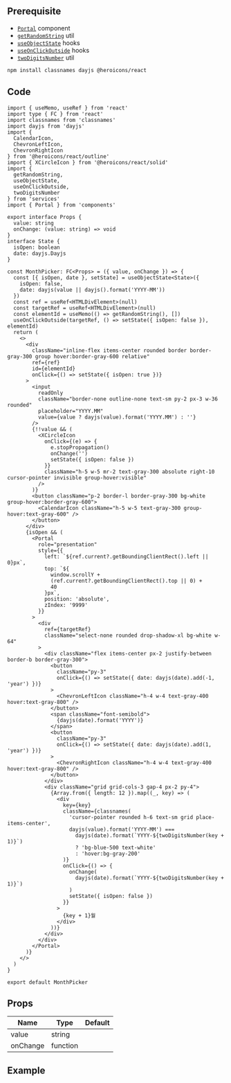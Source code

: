 
## Prerequisite

- [`Portal`](/docs/components/Portal) component
- [`getRandomString`](/docs/utils/getRandomString) util
- [`useObjectState`](/docs/hooks/useObjectState) hooks
- [`useOnClickOutside`](/docs/hooks/useOnClickOutside) hooks
- [`twoDigitsNumber`](/docs/utils/twoDigitsNumber) util

```bash npm2yarn
npm install classnames dayjs @heroicons/react
```

## Code

```tsx title="components/MonthPicker/index.tsx"
import { useMemo, useRef } from 'react'
import type { FC } from 'react'
import classnames from 'classnames'
import dayjs from 'dayjs'
import {
  CalendarIcon,
  ChevronLeftIcon,
  ChevronRightIcon
} from '@heroicons/react/outline'
import { XCircleIcon } from '@heroicons/react/solid'
import {
  getRandomString,
  useObjectState,
  useOnClickOutside,
  twoDigitsNumber
} from 'services'
import { Portal } from 'components'

export interface Props {
  value: string
  onChange: (value: string) => void
}
interface State {
  isOpen: boolean
  date: dayjs.Dayjs
}

const MonthPicker: FC<Props> = ({ value, onChange }) => {
  const [{ isOpen, date }, setState] = useObjectState<State>({
    isOpen: false,
    date: dayjs(value || dayjs().format('YYYY-MM'))
  })
  const ref = useRef<HTMLDivElement>(null)
  const targetRef = useRef<HTMLDivElement>(null)
  const elementId = useMemo(() => getRandomString(), [])
  useOnClickOutside(targetRef, () => setState({ isOpen: false }), elementId)
  return (
    <>
      <div
        className="inline-flex items-center rounded border border-gray-300 group hover:border-gray-600 relative"
        ref={ref}
        id={elementId}
        onClick={() => setState({ isOpen: true })}
      >
        <input
          readOnly
          className="border-none outline-none text-sm py-2 px-3 w-36 rounded"
          placeholder="YYYY.MM"
          value={value ? dayjs(value).format('YYYY.MM') : ''}
        />
        {!!value && (
          <XCircleIcon
            onClick={(e) => {
              e.stopPropagation()
              onChange('')
              setState({ isOpen: false })
            }}
            className="h-5 w-5 mr-2 text-gray-300 absolute right-10 cursor-pointer invisible group-hover:visible"
          />
        )}
        <button className="p-2 border-l border-gray-300 bg-white group-hover:border-gray-600">
          <CalendarIcon className="h-5 w-5 text-gray-300 group-hover:text-gray-600" />
        </button>
      </div>
      {isOpen && (
        <Portal
          role="presentation"
          style={{
            left: `${ref.current?.getBoundingClientRect().left || 0}px`,
            top: `${
              window.scrollY +
              (ref.current?.getBoundingClientRect().top || 0) +
              40
            }px`,
            position: 'absolute',
            zIndex: '9999'
          }}
        >
          <div
            ref={targetRef}
            className="select-none rounded drop-shadow-xl bg-white w-64"
          >
            <div className="flex items-center px-2 justify-between border-b border-gray-300">
              <button
                className="py-3"
                onClick={() => setState({ date: dayjs(date).add(-1, 'year') })}
              >
                <ChevronLeftIcon className="h-4 w-4 text-gray-400 hover:text-gray-800" />
              </button>
              <span className="font-semibold">
                {dayjs(date).format('YYYY')}
              </span>
              <button
                className="py-3"
                onClick={() => setState({ date: dayjs(date).add(1, 'year') })}
              >
                <ChevronRightIcon className="h-4 w-4 text-gray-400 hover:text-gray-800" />
              </button>
            </div>
            <div className="grid grid-cols-3 gap-4 px-2 py-4">
              {Array.from({ length: 12 }).map((_, key) => (
                <div
                  key={key}
                  className={classnames(
                    'cursor-pointer rounded h-6 text-sm grid place-items-center',
                    dayjs(value).format('YYYY-MM') ===
                      dayjs(date).format(`YYYY-${twoDigitsNumber(key + 1)}`)
                      ? 'bg-blue-500 text-white'
                      : 'hover:bg-gray-200'
                  )}
                  onClick={() => {
                    onChange(
                      dayjs(date).format(`YYYY-${twoDigitsNumber(key + 1)}`)
                    )
                    setState({ isOpen: false })
                  }}
                >
                  {key + 1}월
                </div>
              ))}
            </div>
          </div>
        </Portal>
      )}
    </>
  )
}

export default MonthPicker
```

## Props

| Name                 | Type     | Default |
| -------------------- | -------- | ------- |
| value<Required />    | string   |         |
| onChange<Required /> | function |         |

## Example

<Codesandbox name="monthpicker" />
